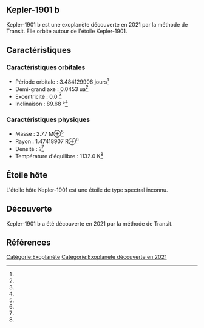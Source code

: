 == Kepler-1901 b ==

{{Infobox Exoplanète
| nom = Kepler-1901 b
| image = 
| légende = 
| étoile = Kepler-1901
| constellation = 
| ascension_droite = 
| déclinaison = 
| distance = ?
| type_spectral = ?
| masse = 2.77 M⊕<ref></ref>
| rayon = 1.47418907 R⊕<ref></ref>
| densité = ?<ref></ref>
| gravité = ?<ref></ref>
| température = 1132.0 K<ref></ref>
| période = 3.484129906 j<ref></ref>
| demi_grand_axe = 0.0453 ua<ref></ref>
| excentricité = 0.0 <ref></ref>
| inclinaison = 89.68 °<ref></ref>
| méthode_découverte = Transit
| date_découverte = 2021
| statut = Confirmée
}}

Kepler-1901 b est une exoplanète découverte en 2021 par la méthode de Transit. Elle orbite autour de l'étoile Kepler-1901.

== Caractéristiques ==

=== Caractéristiques orbitales ===
* Période orbitale : 3.484129906 jours<ref></ref>
* Demi-grand axe : 0.0453 ua<ref></ref>
* Excentricité : 0.0 <ref></ref>
* Inclinaison : 89.68 °<ref></ref>

=== Caractéristiques physiques ===
* Masse : 2.77 M⊕<ref></ref>
* Rayon : 1.47418907 R⊕<ref></ref>
* Densité : ?<ref></ref>
* Température d'équilibre : 1132.0 K<ref></ref>

== Étoile hôte ==

{{Infobox Étoile
| nom = Kepler-1901
| image = 
| légende = 
| constellation = 
| ascension_droite = 
| déclinaison = 
| distance = ?
| type_spectral = ?
| magnitude_absolue = 
| magnitude_apparente = 
| masse = ?<ref></ref>
| rayon = ?<ref></ref>
| température = ?<ref></ref>
| métallicité = ?<ref></ref>
| âge = ?<ref></ref>
}}

L'étoile hôte Kepler-1901 est une étoile de type spectral inconnu.

== Découverte ==

Kepler-1901 b a été découverte en 2021 par la méthode de Transit.

== Références ==
<references />

[[Catégorie:Exoplanète]]
[[Catégorie:Exoplanète découverte en 2021]]
